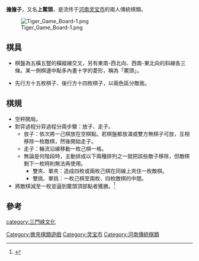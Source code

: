 '''擔擔子'''，又名'''上鱉頭'''，是流传于[[河南|河南]][[灵宝市|灵宝市]]的兩人傳統棋類。
 
[[File:Tiger_Game_Board-1.png|thumb]]

==棋具==

*棋盤為五橫五豎的橫縱線交叉，另有東南-西北向、西南-東北向的斜線各三條。某一側棋邊中點多內畫十字的菱形，稱為「鱉頭」。

*先行方十五枚棋子、後行方十四枚棋子，以兩色區分敵我。

==棋規==
*空秤開局。
*對弈過程分弈過程分兩步驟：放子、走子。
**放子：依次將一己棋放在空棋點。若棋盤都放滿或雙方無棋子可放，互相移除一枚敵棋，然後開始走子。
**走子：輪流沿線移動一枚己棋一格。
**無論是何階段時，主動排成以下兩種排列之一就把該些敵子移除，但敵棋剩下一枚時則無法再使用。
***雙夾、單夾：造成四枚或兩枚己棋在同線上夾住一枚敵棋。
***雙挑、單挑：一枚己棋至兩枚、四枚敵棋的中間。
*將敵棋減至一枚並逼到鱉頭頂部點者獲勝。<ref name="灵宝民俗志">{{cite book |author=周家樵|title=《灵宝民俗志》 |date=1993-03 |publisher= |location=中國 |language=zh-cn|isbn= }}</ref>

==參考==
{{reflist}}
[[Category:擔夾棋類遊戲|Category:擔夾棋類遊戲]]
[[category:三門峽文化|category:三門峽文化]]
[[Category:灵宝市|Category:灵宝市]]
[[Category:河南傳統棋類|Category:河南傳統棋類]]